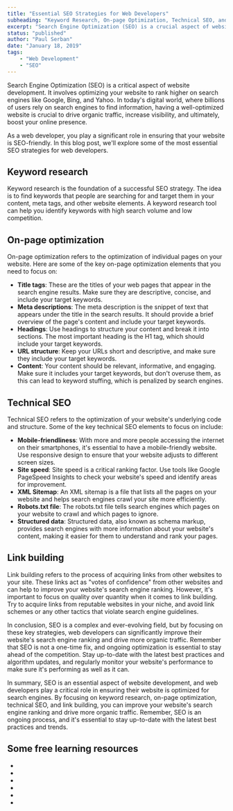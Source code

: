 ```yaml
---
title: "Essential SEO Strategies for Web Developers"
subheading: "Keyword Research, On-page Optimization, Technical SEO, and Link Building"
excerpt: "Search Engine Optimization (SEO) is a crucial aspect of website development, and web developers play a significant role in ensuring their website is optimized for search engines. By focusing on keyword research, on-page optimization, technical SEO, and link building, you can improve your website's search engine ranking and drive more organic traffic. Keyword research is the foundation of a successful SEO strategy, and on-page optimization involves optimizing individual pages on your website, such as the title tags, meta descriptions, headings, URL structure, and content."
status: "published"
author: "Paul Serban"
date: "January 18, 2019"
tags:
    - "Web Development"
    - "SEO"
---
```


Search Engine Optimization (SEO) is a critical aspect of website development. It involves optimizing your website to rank higher on search engines like Google, Bing, and Yahoo. In today's digital world, where billions of users rely on search engines to find information, having a well-optimized website is crucial to drive organic traffic, increase visibility, and ultimately, boost your online presence.

As a web developer, you play a significant role in ensuring that your website is SEO-friendly. In this blog post, we'll explore some of the most essential SEO strategies for web developers.

## Keyword research

Keyword research is the foundation of a successful SEO strategy. The idea is to find keywords that people are searching for and target them in your content, meta tags, and other website elements. A keyword research tool can help you identify keywords with high search volume and low competition.

## On-page optimization

On-page optimization refers to the optimization of individual pages on your website. Here are some of the key on-page optimization elements that you need to focus on:

- **Title tags**: These are the titles of your web pages that appear in the search engine results. Make sure they are descriptive, concise, and include your target keywords.
- **Meta descriptions**: The meta description is the snippet of text that appears under the title in the search results. It should provide a brief overview of the page's content and include your target keywords.
- **Headings**: Use headings to structure your content and break it into sections. The most important heading is the H1 tag, which should include your target keywords.
- **URL structure**: Keep your URLs short and descriptive, and make sure they include your target keywords.
- **Content**: Your content should be relevant, informative, and engaging. Make sure it includes your target keywords, but don't overuse them, as this can lead to keyword stuffing, which is penalized by search engines.

## Technical SEO

Technical SEO refers to the optimization of your website's underlying code and structure. Some of the key technical SEO elements to focus on include:

- **Mobile-friendliness**: With more and more people accessing the internet on their smartphones, it's essential to have a mobile-friendly website. Use responsive design to ensure that your website adjusts to different screen sizes.
- **Site speed**: Site speed is a critical ranking factor. Use tools like Google PageSpeed Insights to check your website's speed and identify areas for improvement.
- **XML Sitemap**: An XML sitemap is a file that lists all the pages on your website and helps search engines crawl your site more efficiently.
- **Robots.txt file**: The robots.txt file tells search engines which pages on your website to crawl and which pages to ignore.
- **Structured data**: Structured data, also known as schema markup, provides search engines with more information about your website's content, making it easier for them to understand and rank your pages.

## Link building

Link building refers to the process of acquiring links from other websites to your site. These links act as "votes of confidence" from other websites and can help to improve your website's search engine ranking. However, it's important to focus on quality over quantity when it comes to link building. Try to acquire links from reputable websites in your niche, and avoid link schemes or any other tactics that violate search engine guidelines.

In conclusion, SEO is a complex and ever-evolving field, but by focusing on these key strategies, web developers can significantly improve their website's search engine ranking and drive more organic traffic. Remember that SEO is not a one-time fix, and ongoing optimization is essential to stay ahead of the competition. Stay up-to-date with the latest best practices and algorithm updates, and regularly monitor your website's performance to make sure it's performing as well as it can.

In summary, SEO is an essential aspect of website development, and web developers play a critical role in ensuring their website is optimized for search engines. By focusing on keyword research, on-page optimization, technical SEO, and link building, you can improve your website's search engine ranking and drive more organic traffic. Remember, SEO is an ongoing process, and it's essential to stay up-to-date with the latest best practices and trends.

## Some free learning resources

- <Link href="https://developers.google.com/search/docs" label="google.com - Explore Google Search Docs" isInternal={false}/>
- <Link href="https://github.com/seo/guide" label="github.com/seo - State Of The Art Internet Marketing" isInternal={false}/>
- <Link href="https://neilpatel.com/blog/seo-developers/" label="neilpatel.com/blog - 8 Must-Know SEO Best Practices For Developers" isInternal={false}/>
- <Link href="https://medium.com/welldone-software/seo-for-developers-a-quick-overview-5b5b7ce34679" label="medium.com - SEO For Developers" isInternal={false} />
- <Link href="https://www.youtube.com/watch?v=xsVTqzratPs" label="youtube.com/ahref - Complete SEO Course fo Beginners: Learn to Rank #1 in Google" isInternal={false}/>
- <Link href="https://www.youtube.com/watch?v=SnxeXZpZkI0" label="youtube.com/simplilearn - SEO Full Course" isInternal={false}/>
